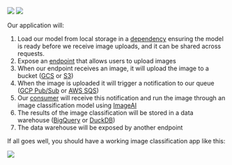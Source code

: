 <img className="block dark:hidden" src="/images/image-classification-design-light.gif" />
<img className="hidden dark:block" src="/images/image-classification-design-dark.gif" />

Our application will:
1. Load our model from local storage in a [dependency](/buildflow/programming-guide/dependencies) ensuring the model is ready before we receive image uploads, and it can be shared across requests.
2. Expose an [endpoint](/buildflow/programming-guide/endpoints) that allows users to upload images
3. When our endpoint receives an image, it will upload the image to a bucket ([GCS](/buildflow/primitives/gcp/gcs) or [S3](/buildflow/primitives/aws/s3))
4. When the image is uploaded it will trigger a notification to our queue ([GCP Pub/Sub](/buildflow/primitives/gcp/pubsub) or [AWS SQS](/buildflow/primitives/aws/sqs))
5. Our [consumer]((/buildflow/programming-guide/endpoints)) will receive this notification and run the image through an image classification model using [ImageAI](https://github.com/OlafenwaMoses/ImageAI)
6. The results of the image classification will be stored in a data warehouse ([BigQuery]((/buildflow/primitives/gcp/bigquery)) or [DuckDB](/buildflow/primitives/duckdb))
7. The data warehouse will be exposed by another endpoint

If all goes well, you should have a working image classification app like this:

<img src="/images/image-classification.png" />